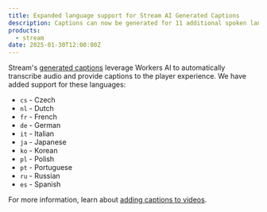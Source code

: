 ```yaml
---
title: Expanded language support for Stream AI Generated Captions
description: Captions can now be generated for 11 additional spoken languages at no cost!
products:
  - stream
date: 2025-01-30T12:00:00Z
---
```


Stream's [generated captions](/stream/edit-videos/adding-captions/#generate-a-caption)
leverage Workers AI to automatically transcribe audio and provide captions to
the player experience. We have added support for these languages:

- `cs` - Czech
- `nl` - Dutch
- `fr` - French
- `de` - German
- `it` - Italian
- `ja` - Japanese
- `ko` - Korean
- `pl` - Polish
- `pt` - Portuguese
- `ru` - Russian
- `es` - Spanish

For more information, learn about [adding captions to videos](/stream/edit-videos/adding-captions/).
